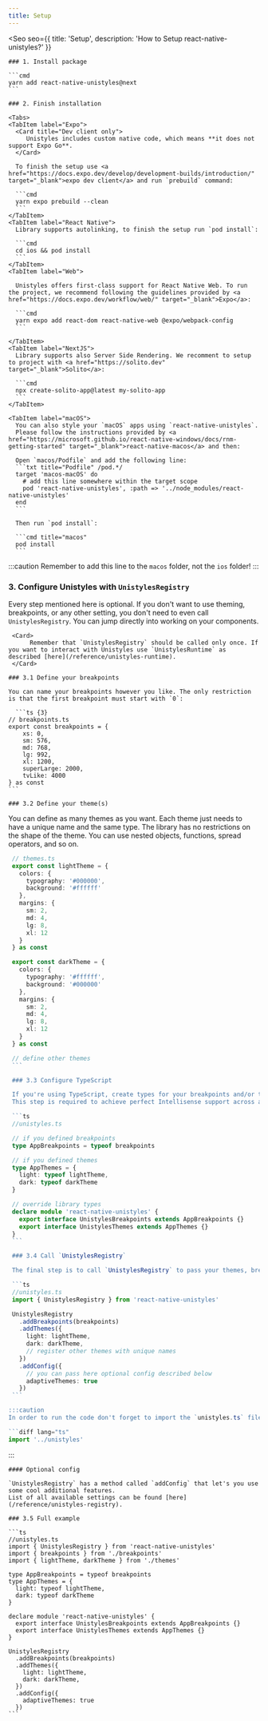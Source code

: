 ```yaml
---
title: Setup
---
```



<Seo
    seo={{
        title: 'Setup',
        description: 'How to Setup react-native-unistyles?'
    }}
>
    ### 1. Install package

    ```cmd
    yarn add react-native-unistyles@next
    ```

    ### 2. Finish installation

    <Tabs>
    <TabItem label="Expo">
      <Card title="Dev client only">
         Unistyles includes custom native code, which means **it does not support Expo Go**.
      </Card>

      To finish the setup use <a href="https://docs.expo.dev/develop/development-builds/introduction/" target="_blank">expo dev client</a> and run `prebuild` command:

      ```cmd
      yarn expo prebuild --clean
      ```
    </TabItem>
    <TabItem label="React Native">
      Library supports autolinking, to finish the setup run `pod install`:

      ```cmd
      cd ios && pod install
      ```
    </TabItem>
    <TabItem label="Web">
      
      Unistyles offers first-class support for React Native Web. To run the project, we recommend following the guidelines provided by <a href="https://docs.expo.dev/workflow/web/" target="_blank">Expo</a>:

      ```cmd
      yarn expo add react-dom react-native-web @expo/webpack-config
      ```

    </TabItem>
    <TabItem label="NextJS">
      Library supports also Server Side Rendering. We recomment to setup to project with <a href="https://solito.dev" target="_blank">Solito</a>:

      ```cmd
      npx create-solito-app@latest my-solito-app
      ```
    </TabItem>

    <TabItem label="macOS">
      You can also style your `macOS` apps using `react-native-unistyles`.
      Please follow the instructions provided by <a href="https://microsoft.github.io/react-native-windows/docs/rnm-getting-started" target="_blank">react-native-macos</a> and then:

      Open `macos/Podfile` and add the following line:
      ```txt title="Podfile" /pod.*/
      target 'macos-macOS' do
        # add this line somewhere within the target scope
        pod 'react-native-unistyles', :path => '../node_modules/react-native-unistyles'
      end
      ```

      Then run `pod install`:

      ```cmd title="macos"
      pod install
      ```

:::caution
Remember to add this line to the `macos` folder, not the `ios` folder!
:::
    </TabItem>
   </Tabs>

   ### 3. Configure Unistyles with `UnistylesRegistry`

    
  Every step mentioned here is optional. If you don't want to use theming, breakpoints, or any other setting, you don't need to even call `UnistylesRegistry`. 
  You can jump directly into working on your components.

     <Card>
          Remember that `UnistylesRegistry` should be called only once. If you want to interact with Unistyles use `UnistylesRuntime` as described [here](/reference/unistyles-runtime).
     </Card>

    ### 3.1 Define your breakpoints

    You can name your breakpoints however you like. The only restriction is that the first breakpoint must start with `0`:

      ```ts {3}
    // breakpoints.ts
    export const breakpoints = {
        xs: 0,
        sm: 576,
        md: 768,
        lg: 992,
        xl: 1200,
        superLarge: 2000,
        tvLike: 4000
    } as const
    ```

    ### 3.2 Define your theme(s)

    
You can define as many themes as you want. Each theme just needs to have a unique name and the same type. 
The library has no restrictions on the shape of the theme. You can use nested objects, functions, spread operators, and so on.

   ```ts
    // themes.ts
    export const lightTheme = {
      colors: {
        typography: '#000000',
        background: '#ffffff'
      },
      margins: {
        sm: 2,
        md: 4,
        lg: 8,
        xl: 12
      }
    } as const

    export const darkTheme = {
      colors: {
        typography: '#ffffff',
        background: '#000000'
      },
      margins: {
        sm: 2,
        md: 4,
        lg: 8,
        xl: 12
      }
    } as const

    // define other themes
    ```

    ### 3.3 Configure TypeScript

    If you're using TypeScript, create types for your breakpoints and/or themes. 
    This step is required to achieve perfect Intellisense support across all StyleSheets.

    ```ts
    //unistyles.ts

    // if you defined breakpoints
    type AppBreakpoints = typeof breakpoints

    // if you defined themes
    type AppThemes = {
      light: typeof lightTheme,
      dark: typeof darkTheme
    }

    // override library types
    declare module 'react-native-unistyles' {
      export interface UnistylesBreakpoints extends AppBreakpoints {}
      export interface UnistylesThemes extends AppThemes {}
    }
    ```

    ### 3.4 Call `UnistylesRegistry`

    The final step is to call `UnistylesRegistry` to pass your themes, breakpoints and optional config.

    ```ts
    //unistyles.ts
    import { UnistylesRegistry } from 'react-native-unistyles'

    UnistylesRegistry
      .addBreakpoints(breakpoints)
      .addThemes({
        light: lightTheme,
        dark: darkTheme,
        // register other themes with unique names
      })
      .addConfig({
        // you can pass here optional config described below
        adaptiveThemes: true
      })
    ```

:::caution
  In order to run the code don't forget to import the `unistyles.ts` file somewhere in your app eg. in the `App.tsx` file.

  ```diff lang="ts"
  import '../unistyles'
  ```
:::

    #### Optional config

    `UnistylesRegistry` has a method called `addConfig` that let's you use some cool additional features.
    List of all available settings can be found [here](/reference/unistyles-registry).

    ### 3.5 Full example

    ```ts
    //unistyles.ts
    import { UnistylesRegistry } from 'react-native-unistyles'
    import { breakpoints } from './breakpoints'
    import { lightTheme, darkTheme } from './themes'
    
    type AppBreakpoints = typeof breakpoints
    type AppThemes = {
      light: typeof lightTheme,
      dark: typeof darkTheme
    }

    declare module 'react-native-unistyles' {
      export interface UnistylesBreakpoints extends AppBreakpoints {}
      export interface UnistylesThemes extends AppThemes {}
    }

    UnistylesRegistry
      .addBreakpoints(breakpoints)
      .addThemes({
        light: lightTheme,
        dark: darkTheme,
      })
      .addConfig({
        adaptiveThemes: true
      })
    ```
</Seo>
